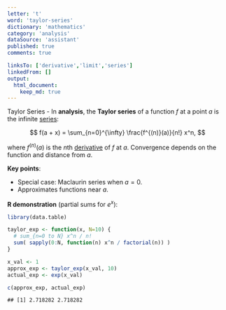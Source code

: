 ```yaml
---
letter: 't'
word: 'taylor-series'
dictionary: 'mathematics'
category: 'analysis'
dataSource: 'assistant'
published: true
comments: true

linksTo: ['derivative','limit','series']
linkedFrom: []
output:
  html_document:
    keep_md: true
---
```




<a id="taylor-series">Taylor Series</a> - In **analysis**, the **Taylor series** of a function $f$ at a point $a$ is the infinite [series](#series):

$$
f(a + x) = \sum_{n=0}^{\infty} \frac{f^{(n)}(a)}{n!} x^n,
$$

where $f^{(n)}(a)$ is the $n$th [derivative](#derivative) of $f$ at $a$. Convergence depends on the function and distance from $a$.

**Key points**:
- Special case: Maclaurin series when $a=0$.
- Approximates functions near $a$.

**R demonstration** (partial sums for $e^x$):


``` r
library(data.table)

taylor_exp <- function(x, N=10) {
  # sum_{n=0 to N} x^n / n!
  sum( sapply(0:N, function(n) x^n / factorial(n)) )
}

x_val <- 1
approx_exp <- taylor_exp(x_val, 10)
actual_exp <- exp(x_val)

c(approx_exp, actual_exp)
```

```
## [1] 2.718282 2.718282
```
